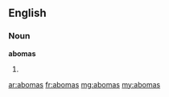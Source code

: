 ==English==

===Noun===
'''abomas'''

# {{plural of|[[aboma]]}}

[[ar:abomas]]
[[fr:abomas]]
[[mg:abomas]]
[[my:abomas]]